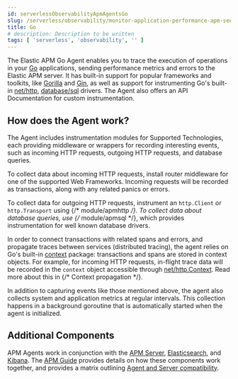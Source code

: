 ```yaml
---
id: serverlessObservabilityApmAgentsGo
slug: /serverless/observability/monitor-application-performance-apm-send-traces-to-elastic-go
title: Go
# description: Description to be written
tags: [ 'serverless', 'observability', '' ]
---
```



<div id="introduction"></div>

The Elastic APM Go Agent enables you to trace the execution of operations in your [Go](https://golang.org/)
applications, sending performance metrics and errors to the Elastic APM server.
It has built-in support for popular frameworks and toolkits,
like [Gorilla](http://www.gorillatoolkit.org/) and [Gin](https://gin-gonic.com/),
as well as support for instrumenting Go's built-in [net/http](https://golang.org/pkg/net/http/),
[database/sql](https://golang.org/pkg/database/sql/) drivers.
The Agent also offers an <DocLink id="serverlessObservabilityApmAgentsGoApi">API Documentation</DocLink> for custom instrumentation.

<div id="how-it-works"></div>

## How does the Agent work?

The Agent includes instrumentation modules for <DocLink id="serverlessObservabilityApmAgentsGoSupportedTechnologies">Supported Technologies</DocLink>,
each providing middleware or wrappers for recording interesting events, such as incoming HTTP requests, outgoing HTTP requests, and database queries.

To collect data about incoming HTTP requests, install router middleware for one of the supported <DocLink id="serverlessObservabilityApmAgentsGoSupportedTechnologies" section="web-frameworks">Web Frameworks</DocLink>.
Incoming requests will be recorded as transactions, along with any related panics or errors.

To collect data for outgoing HTTP requests, instrument an `http.Client` or `http.Transport` using {/* <DocLink id="enApmAgentGoBuiltinModules" section="moduleapmhttp">module/apmhttp</DocLink> */}.
To collect data about database queries, use {/* <DocLink id="enApmAgentGoBuiltinModules" section="moduleapmsql">module/apmsql</DocLink> */},
which provides instrumentation for well known database drivers.

In order to connect transactions with related spans and errors, and propagate traces between services (distributed tracing),
the agent relies on Go's built-in [context](https://golang.org/pkg/context/) package:
transactions and spans are stored in context objects.
For example, for incoming HTTP requests, in-flight trace data will be recorded in the `context` object accessible through
[net/http.Context](https://golang.org/pkg/net/http/#Request.Context).
Read more about this in {/* <DocLink id="enApmAgentGoCustomInstrumentationPropagation">Context propagation</DocLink> */}.

In addition to capturing events like those mentioned above,
the agent also collects system and application metrics at regular intervals.
This collection happens in a background goroutine that is automatically started when the agent is initialized.

<div id="additional-components"></div>

## Additional Components

APM Agents work in conjunction with the [APM Server](((apm-guide-ref))/index.html), [Elasticsearch](((ref))/index.html), and [Kibana](((kibana-ref))/index.html).
The [APM Guide](((apm-guide-ref))/index.html) provides details on how these components work together,
and provides a matrix outlining [Agent and Server compatibility](((apm-guide-ref))/agent-server-compatibility.html).
